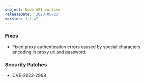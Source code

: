 ```yaml
---
subject: Node API runtime
releaseDate: '2023-06-23'
version: 1.1.47
---
```


### Fixes

* Fixed proxy authentication errors caused by special characters encoding in proxy url and password.

### Security Patches

* CVE-2023-2968
